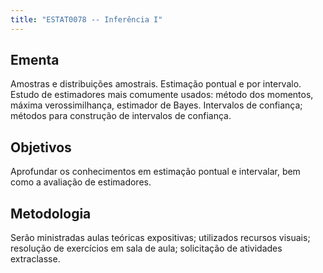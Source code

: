 ```yaml
---
title: "ESTAT0078 -- Inferência I"
---
```




## Ementa

Amostras e distribuições amostrais. Estimação pontual e por intervalo. Estudo de estimadores mais comumente usados: método dos momentos, máxima verossimilhança, estimador de Bayes. Intervalos de confiança; métodos para construção de intervalos de confiança.

## Objetivos

Aprofundar os conhecimentos em estimação pontual e intervalar, bem como a avaliação de estimadores.

## Metodologia

Serão ministradas aulas teóricas expositivas; utilizados recursos visuais; resolução de exercícios em sala de aula; solicitação de atividades extraclasse.